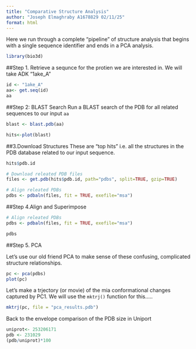 ```yaml
---
title: "Comparative Structure Analysis"
author: "Joseph Elmaghraby A1678829 02/11/25"
format: html
---
```


Here we run through a complete "pipeline" of structure analysis that begins with a single sequence identifier and ends in a PCA analysis. 

```r
library(bio3d)
```

##Step 1.
Retrieve a sequnce for the protien we are interested in. We will take ADK 
"1ake_A"

```r
id <- "1ake_A"
aa<- get.seq(id)
aa
```

##Step 2: BLAST Search
Run a BLAST search of the PDB for all related sequences to our input `aa`
```r
blast <- blast.pdb(aa)
```

```r
hits<-plot(blast)
```

##3.Download Structures
These are "top hits" i.e. all the structures in the PDB database related to our input sequence. 
```r
hits$pdb.id
```

```r
# Download releated PDB files
files <- get.pdb(hits$pdb.id, path="pdbs", split=TRUE, gzip=TRUE)
```
```r
# Align releated PDBs
pdbs <- pdbaln(files, fit = TRUE, exefile="msa")
```
##Step 4.Align and Superimpose
```r

# Align releated PDBs
pdbs <- pdbaln(files, fit = TRUE, exefile="msa")

```

```r
pdbs
```

##Step 5. PCA 

Let's use our old friend PCA to make sense of these confusing, complicated structure relationships. 

```r
pc <- pca(pdbs)
plot(pc)
```

Let's make a trjectory (or movie) of the mia conformational changes captured by PC1. We will use the `mktrj()` function for this.....

```r
mktrj(pc, file = "pca_results.pdb")
```

Back to the envelope comparison of the PDB size in Uniport 

```r
uniprot<- 253206171
pdb <- 231029
(pdb/uniprot)*100
```


